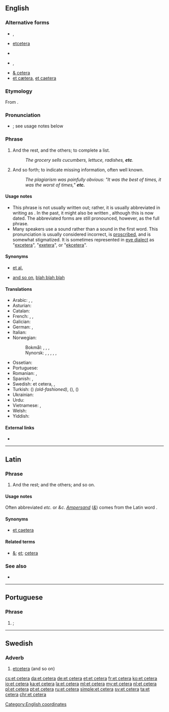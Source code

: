 ==English==

===Alternative forms===
{{top2}}
* {{l|en|etc}}, {{l|en|etc.}}
* [[etcetera]]
* {{l|en|et ceteræ}} {{qualifier|archaic}}
{{mid2}}
* {{l|en|&c}}, {{l|en|&c.}} {{qualifier|dated}}
* [[& cetera]] {{qualifier|dated}}
* [[et cætera]], [[et caetera]] {{qualifier|[[erroneous]] and archaic}}
{{bottom}}

===Etymology===
From {{etyl|la|en}} {{term|et cētera||lang=la|and the rest" or "and so forth}}.

===Pronunciation===
* {{IPA|/ˌɛt ˈsɛt(ə)ɹə/|/ˌɛkˈsɛt(ə)ɹə/|lang=en}}; see usage notes below
*: {{audio|en-us-etc.ogg|Audio (US)|lang=en}}

===Phrase===
{{head|en|phrase}}

# And the rest, and the others; to complete a list.
#: ''The grocery sells cucumbers, lettuce, radishes, '''etc'''.''
# And so forth; to indicate missing information, often well known.
#: ''The plagiarism was painfully obvious: "It was the best of times, it was the worst of times," '''etc.'''''

====Usage notes====
* This phrase is not usually written out; rather, it is usually abbreviated in writing as {{term|etc.|lang=en}}. In the past, it might also be written {{term|&c.|lang=en}}, although this is now dated. The abbreviated forms are still pronounced, however, as the full phrase.
* Many speakers use a {{IPAchar|/k/|lang=en}} sound rather than a {{IPAchar|/t/|lang=en}} sound in the first word. This pronunciation is usually considered incorrect, is [[proscribe]]d, and is somewhat stigmatized. It is sometimes represented in [[eye dialect]] as "[[excetera#English|excetera]]", "[[exetera#English|exetera]]", or "[[ekcetera#English|ekcetera]]".

====Synonyms====
* {{sense|to complete a list}} [[et al.]]
* {{sense|and so forth}} [[and so on]], [[blah blah blah]] {{a|colloquial}}

====Translations====
{{trans-top-also|and so on|and so forth|etc.}}
* Arabic: {{t|ar|وَهَلُمَّ جَرًّا|tr=wa-halumma jarran}}, {{t|ar|إِلَخ}}, {{t|ar|إِلَى آخِرِه}}
* Asturian: {{t|ast|etcétera}}
* Catalan: {{t|ca|etcètera}}
* French: {{t+|fr|et cétéra}}, {{t+|fr|etc.}}, {{t+|fr|et cætera}}
* Galician: {{t|gl|etcétera}}
* German: {{t+|de|etc.}}, {{t+|de|et cetera}}
* Italian: {{t+|it|eccetera}}
* Norwegian:
*: Bokmål: {{t|no|og så videre}}, {{t+|no|osv.}}, {{t|no|et cetera}}, {{t+|no|etc.}}
*: Nynorsk: {{t|nn|og så bortetter}}, {{t|nn|osb.}}, {{t|nn|og så vidare}}, {{t|nn|osv.}}, {{t|nn|et cetera}}, {{t|nn|etc.}}
{{trans-mid}}
* Ossetian: {{t|os|æмæ аф. д.}}
* Portuguese: {{t+|pt|et cetera}}
* Romanian: {{t|ro|etc.}}, {{t+|ro|etcetera}}
* Spanish: {{t+|es|etcétera}}, {{t|es|y más}}
* Swedish: et cetera, {{t+|sv|etc.}}, {{t+|sv|etcetera}}
* Turkish: {{t|tr|ve saire}} ({{t|tr|vs}}) ''(old-fashioned)'', {{t|tr|ve bunun gibi}} ({{t|tr|vb}}), {{t|tr|ve benzeri}} ({{t|tr|vb}})
* Ukrainian: {{t|uk|і так да́лі|sc=Cyrl}}
* Urdu: {{t|ur|وغیرہ|tr=vaġairah|sc=ur-Arab}}
* Vietnamese: {{t+|vi|vân vân}}, {{t+|vi|v.v.}}
* Welsh: {{t|cy|ac yn y blaen}}
* Yiddish: {{t|yi|און אַזוי ווײַטער|sc=Hebr}}
{{trans-bottom}}

====External links====
* {{pedialite}}

[[Category:English coordinates]]

----

==Latin==

===Phrase===
{{head|la|phrase|head=[[et]] [[cētera]]}}

# And the rest; and the others; and so on.

====Usage notes====
Often abbreviated ''etc.'' or ''&c''. ''[[ampersand|Ampersand]]'' (''[[&]]'') comes from the Latin word {{term|et||and|lang=la}}.

====Synonyms====
* [[et caetera]]

====Related terms====
* [[&]]; [[et]]; [[cetera]]

===See also===
* {{l|la|et hoc genus omne}}

----

==Portuguese==

===Phrase===
{{head|pt|phrase|head=[[et]] [[cetera]]}}

# {{l/en|et cetera}}; {{l/en|and so on}}

----

==Swedish==

===Adverb===
{{head|sv|adverb}}

# [[etcetera]] (and so on)

{{tbot entry|Swedish|etcetera|2009|April|sv}}

[[cs:et cetera]]
[[da:et cetera]]
[[de:et cetera]]
[[et:et cetera]]
[[fr:et cetera]]
[[ko:et cetera]]
[[io:et cetera]]
[[ka:et cetera]]
[[la:et cetera]]
[[ml:et cetera]]
[[my:et cetera]]
[[nl:et cetera]]
[[pl:et cetera]]
[[pt:et cetera]]
[[ru:et cetera]]
[[simple:et cetera]]
[[sv:et cetera]]
[[ta:et cetera]]
[[chr:et cetera]]